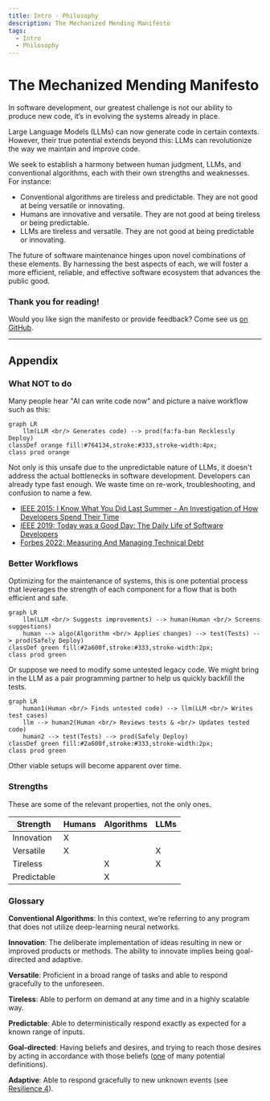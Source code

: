 ```yaml
---
title: Intro - Philosophy
description: The Mechanized Mending Manifesto
tags:
  - Intro
  - Philosophy
---
```


# The Mechanized Mending Manifesto

In software development, our greatest challenge is not our ability to produce new code, it’s in evolving the systems already in place.

Large Language Models (LLMs) can now generate code in certain contexts. However, their true potential extends beyond this: LLMs can revolutionize the way we maintain and improve code.

We seek to establish a harmony between human judgment, LLMs, and conventional algorithms,  each with their own strengths and weaknesses. For instance:

* Conventional algorithms are tireless and predictable. They are not good at being versatile or innovating.
* Humans are innovative and versatile. They are not good at being tireless or being predictable.
* LLMs are tireless and versatile. They are not good at being predictable or innovating.

The future of software maintenance hinges upon novel combinations of these elements. By harnessing the best aspects of each, we will foster a more efficient, reliable, and effective software ecosystem that advances the public good.


<!--
### Signatories
* Ray Myers
-->

### Thank you for reading!
Would you like sign the manifesto or provide feedback? Come see us [on GitHub](https://github.com/craftvscruft/mender.ai/issues/2).

---

## Appendix

### What NOT to do
Many people hear "AI can write code now" and picture a naive workflow such as this:

```mermaid
graph LR
    llm(LLM <br/> Generates code) --> prod(fa:fa-ban Recklessly Deploy)
classDef orange fill:#764134,stroke:#333,stroke-width:4px;
class prod orange
```

Not only is this unsafe due to the unpredictable nature of LLMs, it doesn't address the actual bottlenecks in software development. Developers can already type fast enough. We waste time on re-work, troubleshooting, and confusion to name a few.

* [IEEE 2015: I Know What You Did Last Summer - An Investigation of How Developers Spend Their Time](https://ieeexplore.ieee.org/document/7181430)
* [IEEE 2019: Today was a Good Day:
The Daily Life of Software Developers](https://www.microsoft.com/en-us/research/uploads/prod/2019/04/devtime-preprint-TSE19.pdf)
* [Forbes 2022: Measuring And Managing Technical Debt](https://www.forbes.com/sites/forbestechcouncil/2022/08/10/measuring-and-managing-technical-debt)
### Better Workflows
Optimizing for the maintenance of systems, this is one potential process that leverages the strength of each component for a flow that is both efficient and safe.

```mermaid
graph LR
    llm(LLM <br/> Suggests improvements) --> human(Human <br/> Screens suggestions)
    human --> algo(Algorithm <br/> Applies changes) --> test(Tests) --> prod(Safely Deploy)
classDef green fill:#2a600f,stroke:#333,stroke-width:2px;
class prod green
```

Or suppose we need to modify some untested legacy code. We might bring in the LLM as a pair programming partner to help us quickly backfill the tests.

```mermaid
graph LR
    human1(Human <br/> Finds untested code) --> llm(LLM <br/> Writes test cases) 
    llm --> human2(Human <br/> Reviews tests & <br/> Updates tested code) 
    human2 --> test(Tests) --> prod(Safely Deploy)
classDef green fill:#2a600f,stroke:#333,stroke-width:2px;
class prod green
```

Other viable setups will become apparent over time.

### Strengths

These are some of the relevant properties, not the only ones.

| Strength      | Humans      | Algorithms | LLMs        |
| ------------- | ----------- | -----------| ----------- |
| Innovation    | X           |            |             |
| Versatile     | X           |            | X           |
| Tireless      |             | X          | X           |
| Predictable   |             | X          |             |

### Glossary

**Conventional Algorithms**: In this context, we’re referring to any program that does not utilize deep-learning neural networks.

**Innovation**: The deliberate implementation of ideas resulting in new or improved products or methods. The ability to innovate implies being goal-directed and adaptive.

**Versatile**: Proficient in a broad range of tasks and able to respond gracefully to the unforeseen.

**Tireless**: Able to perform on demand at any time and in a highly scalable way.

**Predictable**: Able to deterministically respond exactly as expected for a known range of inputs.

**Goal-directed**: Having beliefs and desires, and trying to reach those desires by acting in accordance with those beliefs ([one](https://sites.google.com/site/minddict/intentional-stance-the) of many potential definitions).

**Adaptive**: Able to respond gracefully to new unknown events (see [Resilience 4](https://www.researchgate.net/publication/276139783_Four_concepts_for_resilience_and_the_implications_for_the_future_of_resilience_engineering)).

